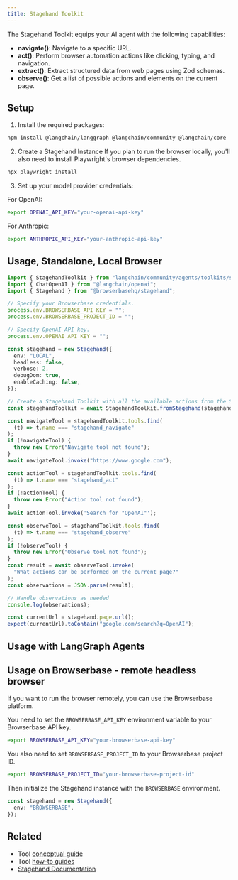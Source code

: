 ```yaml
---
title: Stagehand Toolkit
---
```



The Stagehand Toolkit equips your AI agent with the following capabilities:

- **navigate()**: Navigate to a specific URL.
- **act()**: Perform browser automation actions like clicking, typing, and navigation.
- **extract()**: Extract structured data from web pages using Zod schemas.
- **observe()**: Get a list of possible actions and elements on the current page.

## Setup

1. Install the required packages:

```bash
npm install @langchain/langgraph @langchain/community @langchain/core
```

2. Create a Stagehand Instance
   If you plan to run the browser locally, you'll also need to install Playwright's browser dependencies.

```bash
npx playwright install
```

3. Set up your model provider credentials:

For OpenAI:

```bash
export OPENAI_API_KEY="your-openai-api-key"
```

For Anthropic:

```bash
export ANTHROPIC_API_KEY="your-anthropic-api-key"
```

## Usage, Standalone, Local Browser

```typescript
import { StagehandToolkit } from "langchain/community/agents/toolkits/stagehand";
import { ChatOpenAI } from "@langchain/openai";
import { Stagehand } from "@browserbasehq/stagehand";

// Specify your Browserbase credentials.
process.env.BROWSERBASE_API_KEY = "";
process.env.BROWSERBASE_PROJECT_ID = "";

// Specify OpenAI API key.
process.env.OPENAI_API_KEY = "";

const stagehand = new Stagehand({
  env: "LOCAL",
  headless: false,
  verbose: 2,
  debugDom: true,
  enableCaching: false,
});

// Create a Stagehand Toolkit with all the available actions from the Stagehand.
const stagehandToolkit = await StagehandToolkit.fromStagehand(stagehand);

const navigateTool = stagehandToolkit.tools.find(
  (t) => t.name === "stagehand_navigate"
);
if (!navigateTool) {
  throw new Error("Navigate tool not found");
}
await navigateTool.invoke("https://www.google.com");

const actionTool = stagehandToolkit.tools.find(
  (t) => t.name === "stagehand_act"
);
if (!actionTool) {
  throw new Error("Action tool not found");
}
await actionTool.invoke('Search for "OpenAI"');

const observeTool = stagehandToolkit.tools.find(
  (t) => t.name === "stagehand_observe"
);
if (!observeTool) {
  throw new Error("Observe tool not found");
}
const result = await observeTool.invoke(
  "What actions can be performed on the current page?"
);
const observations = JSON.parse(result);

// Handle observations as needed
console.log(observations);

const currentUrl = stagehand.page.url();
expect(currentUrl).toContain("google.com/search?q=OpenAI");
```

## Usage with LangGraph Agents

<StagehandAiWebBrowser />

## Usage on Browserbase - remote headless browser

If you want to run the browser remotely, you can use the Browserbase platform.

You need to set the `BROWSERBASE_API_KEY` environment variable to your Browserbase API key.

```bash
export BROWSERBASE_API_KEY="your-browserbase-api-key"
```

You also need to set `BROWSERBASE_PROJECT_ID` to your Browserbase project ID.

```bash
export BROWSERBASE_PROJECT_ID="your-browserbase-project-id"
```

Then initialize the Stagehand instance with the `BROWSERBASE` environment.

```typescript
const stagehand = new Stagehand({
  env: "BROWSERBASE",
});
```

## Related

- Tool [conceptual guide](/oss/concepts/tools)
- Tool [how-to guides](/oss/how-to/#tools)
- [Stagehand Documentation](https://github.com/browserbase/stagehand#readme)
